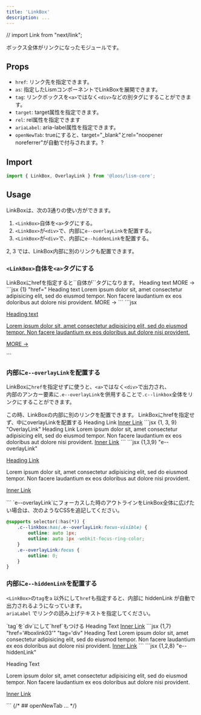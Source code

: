 ```yaml
---
title: 'LinkBox'
description: ...
---
```

// import Link from "next/link";

ボックス全体がリンクになったモジュールです。

## Props

- `href`: リンク先を指定できます。
- `as`: 指定したLismコンポーネントでLinkBoxを展開できます。
- `tag`: リンクボックスを`<a>`ではなく`<div>`などの別タグにすることができます。
- `target`: target属性を指定できます。
- `rel`: rel属性を指定できます
- `ariaLabel`: aria-label属性を指定できます。
- `openNewTab`: trueにすると、target="_blank"とrel="noopener noreferrer"が自動で付与されます。?


## Import

```js
import { LinkBox, OverlayLink } from '@loos/lism-core';
```


## Usage

LinkBoxは、次の3通りの使い方ができます。

1. `<LinkBox>`自体を`<a>`タグにする。
2. `<LinkBox>`が`<div>`で、内部に`e--overlayLink`を配置する。
3. `<LinkBox>`が`<div>`で、内部に`e--hiddenLink`を配置する。

<Alert preset='info'>
2, 3 では、LinkBox内部に別のリンクも配置できます。
</Alert>

### `<LinkBox>`自体を`<a>`タグにする

<Preview>
	<PreviewTitle id='boxlink01'>
		LinkBoxにhrefを指定すると`<LinkBox>`自体が`<a>`タグになります。
	</PreviewTitle>
	<PreviewArea resize p={10}>
		<LinkBox href='#boxlink01' p='box:l' bgc='base' bdc='table' bd bdrs='4'>
			<Text fz='xl' fw='bold'>Heading text</Text>
			<DammyText length='m' c='content-2' lh='s' mbs={20} />
			<Text fz='s' c='content-2' ta='r' lh='1' mbs={5}>MORE →</Text>
		</LinkBox>
	</PreviewArea>
	<PreviewCode slot='tab' label='React, Astro'>
		```jsx {1} "href="
		<LinkBox href='#boxlink01' p='box:l' bgc='base' bdc='table' bd bdrs='4'>
			<Text fz='xl' fw='bold'>Heading text</Text>
			<Text c='content-2' lh='s' mbs={20}>
				Lorem ipsum dolor sit, amet consectetur adipisicing elit, sed do eiusmod tempor. Non facere laudantium ex eos doloribus aut dolore nisi provident.
			</Text>
			<Text fz='s' c='content-2' ta='r' mbs={10}>MORE →</Text>
		</LinkBox>
		```
	</PreviewCode>
	<PreviewCode slot='tab' label='HTML'>
		```jsx
		<a class="c--linkbox -hov:fade -p:box:l -bgc:base -bd: -bdc:table -bdrs:4" href="#boxlink01">
			<p class="-fz:xl -fw:bold">Heading text</p>
			<p class="-c:content-2 -lh:s -mbs:20">Lorem ipsum dolor sit, amet consectetur adipisicing elit, sed do eiusmod tempor. Non facere laudantium ex eos doloribus aut dolore nisi provident.</p>
			<p class="-fz:s -c:content-2 -ta:r -lh:1 -mbs:5">MORE →</p>
		</a>
		```
	</PreviewCode>
</Preview>


### 内部に`e--overlayLink`を配置する

LinkBoxに`href`を指定せずに使うと、`<a>`ではなく`<div>`で出力され、  
内部のアンカー要素に`.e--overlayLink`を併用することで`.c--linkbox`全体をリンクにすることができます。

<Alert preset='info'>
この時、LinkBoxの内部に別のリンクを配置できます。
</Alert>

<Preview>
	<PreviewTitle id='boxlink02'>LinkBoxにhrefを指定せず、中にoverlayLinkを配置する</PreviewTitle>
	<PreviewArea p={30}>
		<LinkBox p='box:l' bgc='base' bdc='table' bd bdrs='4'>
			<Text fz='xl' fw='bold'>
				<OverlayLink href='#boxlink02'>Heading Link</OverlayLink>
			</Text>
			<DammyText length='m' c='content-2' lh='s' mbs={20} />
			<Text mbs={10} id='inner-link'>
				<a href='#inner-link'>Inner Link</a>
			</Text>
		</LinkBox>
	</PreviewArea>
	<PreviewCode slot='tab' label='React, Astro'>
		```jsx {1, 3, 9} "OverlayLink"
		<LinkBox p='box:l' bgc='base' bdc='table' bd bdrs='4'>
			<Text fz='xl' fw='bold'>
				<OverlayLink href='#boxlink02'>Heading Link</OverlayLink>
			</Text>
			<Text c='content-2' lh='s' mbs={20}>
				Lorem ipsum dolor sit, amet consectetur adipisicing elit, sed do eiusmod tempor. Non facere laudantium ex eos doloribus aut dolore nisi provident.
			</Text>
			<Text mbs={10} id='inner-link02'>
				<a href='#inner-link02'>Inner Link</a>
			</Text>
		</LinkBox>
		```
	</PreviewCode>
	<PreviewCode slot='tab' label='HTML'>
		```jsx {1,3,9} "e--overlayLink"
		<div class="c--linkbox -hov:fade -p:box:l -bgc:base -bd: -bdc:table -bdrs:4">
			<p class="-fz:xl -fw:bold">
				<a class="e--overlayLink" href="#boxlink02">Heading Link</a>
			</p>
			<p class="-c:content-2 -lh:s -mbs:20">
				Lorem ipsum dolor sit, amet consectetur adipisicing elit, sed do eiusmod tempor. Non facere laudantium ex eos doloribus aut dolore nisi provident.
			</p>
			<p class="-mbs:10" id="inner-link">
				<a href="#inner-link">Inner Link</a>
			</p>
		</div>
		```
	</PreviewCode>
</Preview>


<Note preset='info' isFlow='s'>
`e--overlayLink`にフォーカスした時のアウトラインをLinkBox全体に広げたい場合は、次のようなCSSを追記してください。

```css
@supports selector(:has(*)) {
	.c--linkbox:has(.e--overlayLink:focus-visible) {
		outline: auto 1px;
		outline: auto 1px -webkit-focus-ring-color;
	}
	.e--overlayLink:focus {
		outline: 0;
	}
}
```
</Note>

### 内部に`e--hiddenLink`を配置する

`<LinkBox>`の`tag`を`a` 以外にして`href`も指定すると、内部に hiddenLink が自動で出力されるようになっています。  
`ariaLabel` でリンクの読み上げテキストを指定してください。

<Preview>
	<PreviewTitle id='boxlink03'>`tag`を`div`にして`href`もつける</PreviewTitle>
	<PreviewArea p={30}>
		<LinkBox href='#boxlink03' tag='div' p='box:l' bgc='base' bdc='table' bd bdrs='4'>
			<Text fz='xl' fw='bold'>Heading Text</Text>
			<DammyText length='m' c='content-2' lh='s' mbs={20} />
			<Text mbs={10} id='inner-link03'>
				<a href='#inner-link03'>Inner Link</a>
			</Text>
		</LinkBox>
	</PreviewArea>
	<PreviewCode slot='tab' label='React, Astro'>
		```jsx {1,7} "href='#boxlink03'" "tag='div"
		<LinkBox href='#boxlink03' tag='div' p='box:l' bgc='base' bdc='divider' bd bdrs='4'>
			<Text fz='xl' fw='bold'>Heading Text</Text>
			<Text c='content-2' lh='s' mbs={20}>
				Lorem ipsum dolor sit, amet consectetur adipisicing elit, sed do eiusmod tempor. Non facere laudantium ex eos doloribus aut dolore nisi provident.
			</Text>
			<Text mbs={10} id='inner-link03'>
				<a href='#inner-link03'>Inner Link</a>
			</Text>
		</LinkBox>
		```
	</PreviewCode>
	<PreviewCode slot='tab' label='HTML'>
		```jsx {1,2,8} "e--hiddenLink"
		<div class="c--linkbox -hov:fade -p:box:l -bgc:base -bd: -bdc:table -bdrs:4">
			<a class="e--hiddenLink is--skipFlow" href="#boxlink03"></a>
			<p class="-fz:xl -fw:bold">Heading Text</p>
			<p class="-c:content-2 -lh:s -mbs:20">
				Lorem ipsum dolor sit, amet consectetur adipisicing elit, sed do eiusmod tempor. Non facere laudantium ex eos doloribus aut dolore nisi provident.
			</p>
			<p class="-mbs:10" id="inner-link03">
				<a href="#inner-link03">Inner Link</a>
			</p>
		</div>
		```
	</PreviewCode>
</Preview>


<Spacer h='50' />
{/* ## openNewTab
... */}

